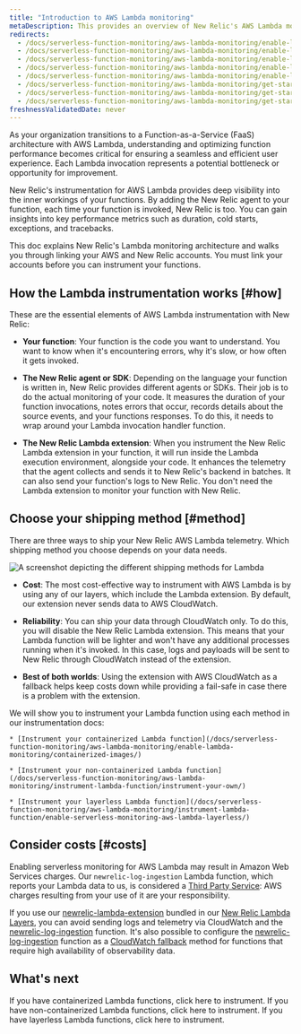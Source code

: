 ```yaml
---
title: "Introduction to AWS Lambda monitoring"
metaDescription: This provides an overview of New Relic's AWS Lambda monitoring and details how to link your accounts.
redirects:
  - /docs/serverless-function-monitoring/aws-lambda-monitoring/enable-lambda-monitoring/configure-serverless-monitoring-aws-lambda
  - /docs/serverless-function-monitoring/aws-lambda-monitoring/enable-lambda-monitoring/account-linking
  - /docs/serverless-function-monitoring/aws-lambda-monitoring/enable-lambda-monitoring/set-up-cloudwatch-logs
  - /docs/serverless-function-monitoring/aws-lambda-monitoring/enable-lambda-monitoring/enable-aws-lambda-monitoring
  - /docs/serverless-function-monitoring/aws-lambda-monitoring/enable-lambda-monitoring/instrument-example
  - /docs/serverless-function-monitoring/aws-lambda-monitoring/get-started/architecture
  - /docs/serverless-function-monitoring/aws-lambda-monitoring/get-started/compatibility-requirements-aws-lambda-monitoring
  - /docs/serverless-function-monitoring/aws-lambda-monitoring/get-started/monitoring-aws-lambda-serverless-monitoring
freshnessValidatedDate: never
---
```


As your organization transitions to a Function-as-a-Service (FaaS) architecture with AWS Lambda, understanding and optimizing function performance becomes critical for ensuring a seamless and efficient user experience.  Each Lambda invocation represents a potential bottleneck or opportunity for improvement.

New Relic's instrumentation for AWS Lambda provides deep visibility into the inner workings of your functions. By adding the New Relic agent to your function, each time your function is invoked, New Relic is too. You can gain insights into key performance metrics such as duration, cold starts, exceptions, and tracebacks.

This doc explains New Relic's Lambda monitoring architecture and walks you through linking your AWS and New Relic accounts. You must link your accounts before you can instrument your functions.

## How the Lambda instrumentation works [#how]

These are the essential elements of AWS Lambda instrumentation with New Relic:

* **Your function**: Your function is the code you want to understand. You want to know when it's encountering errors, why it's slow, or how often it gets invoked.

* **The New Relic agent or SDK**: Depending on the language your function is written in, New Relic provides different agents or SDKs. Their job is to do the actual monitoring of your code. It measures the duration of your function invocations, notes errors that occur, records details about the source events, and your functions responses. To do this, it needs to wrap around your Lambda invocation handler function.

* **The New Relic Lambda extension**: When you instrument the New Relic Lambda extension in your function, it will run inside the Lambda execution environment, alongside your code. It enhances the telemetry that the agent collects and sends it to New Relic's backend in batches. It can also send your function's logs to New Relic. You don't need the Lambda extension to monitor your function with New Relic.

## Choose your shipping method [#method]

There are three ways to ship your New Relic AWS Lambda telemetry. Which shipping method you choose depends on your data needs.

<img
  title="shipping methods"
  alt="A screenshot depicting the different shipping methods for Lambda"
  src="/images/serverless_diagram_shipping-methods.webp"
/>

* **Cost**: The most cost-effective way to instrument with AWS Lambda is by using any of our layers, which include the Lambda extension. By default, our extension never sends data to AWS CloudWatch.

* **Reliability**: You can ship your data through CloudWatch only. To do this, you will disable the New Relic Lambda extension. This means that your Lambda function will be lighter and won't have any additional processes running when it's invoked. In this case, logs and payloads will be sent to New Relic through CloudWatch instead of the extension.

* **Best of both worlds**: Using the extension with AWS CloudWatch as a fallback helps keep costs down while providing a fail-safe in case there is a problem with the extension.

We will show you to instrument your Lambda function using each method in our instrumentation docs:

    * [Instrument your containerized Lambda function](/docs/serverless-function-monitoring/aws-lambda-monitoring/enable-lambda-monitoring/containerized-images/)

    * [Instrument your non-containerized Lambda function](/docs/serverless-function-monitoring/aws-lambda-monitoring/instrument-lambda-function/instrument-your-own/)

    * [Instrument your layerless Lambda function](/docs/serverless-function-monitoring/aws-lambda-monitoring/instrument-lambda-function/enable-serverless-monitoring-aws-lambda-layerless/)



## Consider costs [#costs]

Enabling serverless monitoring for AWS Lambda may result in Amazon Web Services charges. Our `newrelic-log-ingestion` Lambda function, which reports your Lambda data to us, is considered a [Third Party Service](/docs/licenses/license-information/acceptable-use-policy/acceptable-use-policy): AWS charges resulting from your use of it are your responsibility.

If you use our [newrelic-lambda-extension](https://github.com/newrelic/newrelic-lambda-extension) bundled in our [New Relic Lambda Layers](https://github.com/newrelic/newrelic-lambda-layers), you can avoid sending logs and telemetry via CloudWatch and the [newrelic-log-ingestion](https://github.com/newrelic/aws-log-ingestion) function. It's also possible to configure the [newrelic-log-ingestion](https://github.com/newrelic/aws-log-ingestion) function as a [CloudWatch fallback](/docs/serverless-function-monitoring/aws-lambda-monitoring/instrument-lambda-function/cloud-watch-fallback/) method for functions that require high availability of observability data.



## What's next

<DocTiles>
  <DocTile title="Containerized Lambda functions" path="/docs/serverless-function-monitoring/aws-lambda-monitoring/instrument-lambda-function/containerized-images" >If you have containerized Lambda functions, click here to instrument.</DocTile>
  <DocTile title="Non-containerized Lambda functions" path="/docs/serverless-function-monitoring/aws-lambda-monitoring/instrument-lambda-function/instrument-your-own" >If you have non-containerized Lambda functions, click here to instrument. </DocTile>
  <DocTile title="Layerless Lambda functions" path="/docs/serverless-function-monitoring/aws-lambda-monitoring/instrument-lambda-function/enable-serverless-monitoring-aws-lambda-layerless" >If you have layerless Lambda functions, click here to instrument.</DocTile>
</DocTiles>
